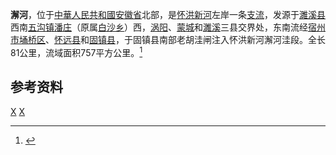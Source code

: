 {{Infobox River
  | river_name      = 澥河
  | image_name      =
  | image_size      = 
  | caption         = 
  | origin          = [[安徽省|安徽省]][[濉溪县|濉溪县]]西南[[五沟镇|五沟镇]]潘庄
  | mouth           = 安徽省[[固镇县|固镇县]]南部老胡洼闸[[怀洪新河|怀洪新河]]
  | basin_countries = {{PRC}}
  | length          = 81公里
  | elevation       = 
  | mouth_elevation = 
 | discharge       = 
  | watershed       = 757平方公里
}}

'''澥河'''，位于[[中華人民共和國|中華人民共和國]][[安徽省|安徽省]]北部，是[[怀洪新河|怀洪新河]]左岸一条[[支流|支流]]，发源于[[濉溪县|濉溪县]]西南[[五沟镇|五沟镇]][[潘庄|潘庄]]（原属[[白沙乡|白沙乡]]）西，[[涡阳县|涡阳]]、[[蒙城县|蒙城]]和[[濉溪|濉溪]]三县交界处，东南流经[[宿州市|宿州市]][[埇桥区|埇桥区]]、[[怀远县|怀远县]]和[[固镇县|固镇县]]，于固镇县南部老胡洼闸注入怀洪新河澥河洼段。全长81公里，流域面积757平方公里。<ref name="中国河湖大典">{{cite book zh |author=《[[中国河湖大典|中国河湖大典]]》编纂委员会 |title=《中国河湖大典·淮河卷》 |format=M |edition=1 |location=北京 |publisher=中国水利水电出版社 |date=2010年9月 |pages=112页 |id= ISBN 978-7-5084-7953-8}}</ref>

==参考资料==
{{reflist}}
{{淮河}}
[[Category:淮河水系|X]]
[[Category:安徽河流|X]]